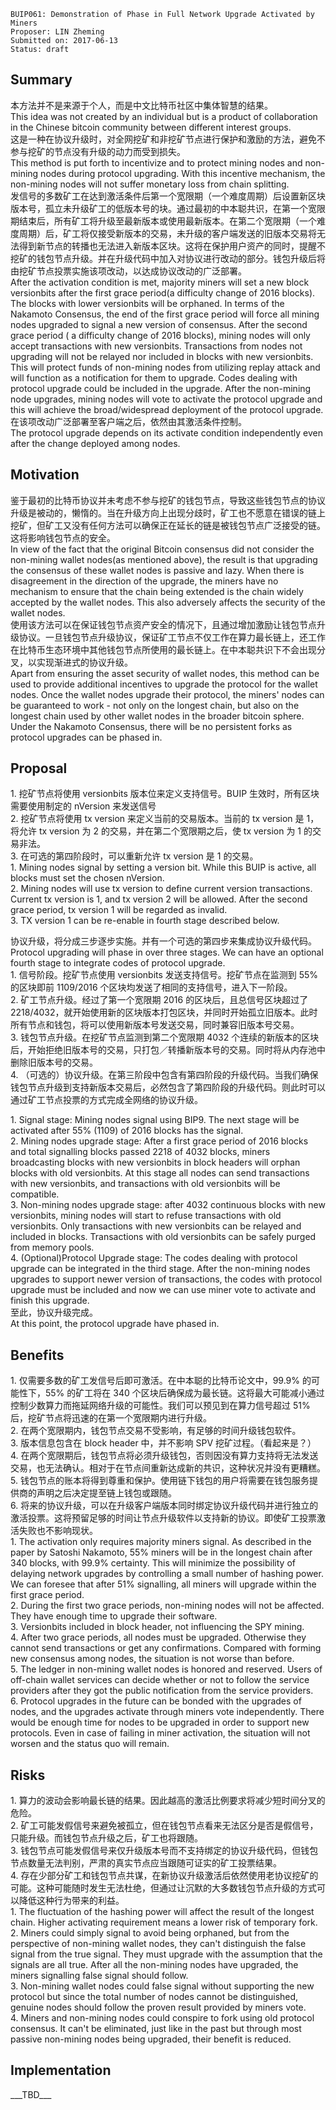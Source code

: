 <pre>
BUIP061: Demonstration of Phase in Full Network Upgrade Activated by Miners
Proposer: LIN Zheming
Submitted on: 2017-06-13
Status: draft
</pre>

==Summary==

本方法并不是来源于个人，而是中文比特币社区中集体智慧的结果。<br/>
This idea was not created by an individual but is a product of collaboration in the Chinese bitcoin community between different interest groups.<br/>

这是一种在协议升级时，对全网挖矿和非挖矿节点进行保护和激励的方法，避免不参与挖矿的节点没有升级的动力而受到损失。<br/>
This method is put forth to incentivize and to protect mining nodes and non-mining nodes during protocol upgrading. With this incentive mechanism, the non-mining nodes will not suffer monetary loss from chain splitting.<br/>

发信号的多数矿工在达到激活条件后第一个宽限期（一个难度周期）后设置新区块版本号，孤立未升级矿工的低版本号的块。通过最初的中本聪共识，在第一个宽限期结束后，所有矿工将升级至最新版本或使用最新版本。在第二个宽限期（一个难度周期）后，矿工将仅接受新版本的交易，未升级的客户端发送的旧版本交易将无法得到新节点的转播也无法进入新版本区块。这将在保护用户资产的同时，提醒不挖矿的钱包节点升级。并在升级代码中加入对协议进行改动的部分。钱包升级后将由挖矿节点投票实施该项改动，以达成协议改动的广泛部署。<br/>

After the activation condition is met, majority miners will set a new block versionbits after the first grace period(a difficulty change of 2016 blocks). The blocks with lower versionbits will be orphaned. In terms of the Nakamoto Consensus, the end of the first grace period will force all mining nodes upgraded to signal a new version of consensus. After the second grace period ( a difficulty change of 2016 blocks), mining nodes will only accept transactions with new versionbits. Transactions from nodes not upgrading will not be relayed nor included in blocks with new versionbits. This will protect funds of non-mining nodes from utilizing replay attack and will function as a notification for them to upgrade. Codes dealing with protocol upgrade could be included in the upgrade. After the non-mining node upgrades, mining nodes will vote to activate the protocol upgrade and this will achieve the broad/widespread deployment of the protocol upgrade.<br/>

在该项改动广泛部署至客户端之后，依然由其激活条件控制。<br/>
The protocol upgrade depends on its activate condition independently even after the change deployed among nodes.<br/>

==Motivation==

鉴于最初的比特币协议并未考虑不参与挖矿的钱包节点，导致这些钱包节点的协议升级是被动的，懒惰的。当在升级方向上出现分歧时，矿工也不愿意在错误的链上挖矿，但矿工又没有任何方法可以确保正在延长的链是被钱包节点广泛接受的链。这将影响钱包节点的安全。<br/>
In view of the fact that the original Bitcoin consensus did not consider the non-mining wallet nodes(as mentioned above), the result is that upgrading the consensus of these wallet nodes is passive and lazy. When there is disagreement in the direction of the upgrade, the miners have no mechanism to ensure that the chain being extended is the chain widely accepted by the wallet nodes. This also adversely affects the security of the wallet nodes.<br/>

使用该方法可以在保证钱包节点资产安全的情况下，且通过增加激励让钱包节点升级协议。一旦钱包节点升级协议，保证矿工节点不仅工作在算力最长链上，还工作在比特币生态环境中其他钱包节点所使用的最长链上。在中本聪共识下不会出现分叉，以实现渐进式的协议升级。<br/>

Apart from ensuring the asset security of wallet nodes, this method can be used to provide additional incentives to upgrade the protocol for the wallet nodes. Once the wallet nodes upgrade their protocol, the miners' nodes can be guaranteed to work - not only on the longest chain, but also on the longest chain used by other wallet nodes in the broader bitcoin sphere. Under the Nakamoto Consensus, there will be no persistent forks as protocol upgrades can be phased in.<br/>

==Proposal==

1. 挖矿节点将使用 versionbits 版本位来定义支持信号。BUIP 生效时，所有区块需要使用制定的 nVersion 来发送信号<br/>
2. 挖矿节点将使用 tx version 来定义当前的交易版本。当前的 tx version 是 1，将允许 tx version 为 2 的交易，并在第二个宽限期之后，使 tx version 为 1 的交易非法。<br/>
3. 在可选的第四阶段时，可以重新允许 tx version 是 1 的交易。<br/>

1. Mining nodes signal by setting a version bit. While this BUIP is active, all blocks must set the chosen nVersion.<br/>
2. Mining nodes will use tx version to define current version transactions. Current tx version is 1, and tx version 2 will be allowed. After the second grace period, tx version 1 will be regarded as invalid.<br/>
3. TX version 1 can be re-enable in fourth stage described below.


协议升级，将分成三步逐步实施。并有一个可选的第四步来集成协议升级代码。<br/>

Protocol upgrading will phase in over three stages. We can have an optional fourth stage to integrate codes of protocol upgrade.<br/>

1. 信号阶段。挖矿节点使用 versionbits 发送支持信号。挖矿节点在监测到 55% 的区块即前 1109/2016 个区块均发送了相同的支持信号，进入下一阶段。<br/>
2. 矿工节点升级。经过了第一个宽限期 2016 的区块后，且总信号区块超过了 2218/4032，就开始使用新的区块版本打包区块，并同时开始孤立旧版本。此时所有节点和钱包，将可以使用新版本号发送交易，同时兼容旧版本号交易。<br/>
3. 钱包节点升级。在挖矿节点监测到第二个宽限期 4032 个连续的新版本的区块后，开始拒绝旧版本号的交易，只打包／转播新版本号的交易。同时将从内存池中删除旧版本号的交易。<br/>
4. （可选的）协议升级。在第三阶段中包含有第四阶段的升级代码。当我们确保钱包节点升级到支持新版本交易后，必然包含了第四阶段的升级代码。则此时可以通过矿工节点投票的方式完成全网络的协议升级。

1. Signal stage: Mining nodes signal using BIP9. The next stage will be activated after 55% (1109) of 2016 blocks has the signal.<br/>

2. Mining nodes upgrade stage: After a first grace period of 2016 blocks and total signalling blocks passed 2218 of 4032 blocks, miners broadcasting blocks with new versionbits in block headers will orphan blocks with old versionbits. At this stage all nodes can send transactions with new versionbits, and transactions with old versionbits will be compatible.<br/>

3. Non-mining nodes upgrade stage: after 4032 continuous blocks with new versionbits, mining nodes will start to refuse transactions with old versionbits. Only transactions with new versionbits can be relayed and included in blocks. Transactions with old versionbits can be safely purged from memory pools.<br/>

4. (Optional)Protocol Upgrade stage: The codes dealing with protocol upgrade can be integrated in the third stage. After the non-mining nodes upgrades to support newer version of transactions, the codes with protocol upgrade must be included and now we can use miner vote to activate and finish this upgrade.<br/>

至此，协议升级完成。<br/>

At this point, the protocol upgrade have phased in.<br/>

==Benefits==

1. 仅需要多数的矿工发信号后即可激活。在中本聪的比特币论文中，99.9% 的可能性下，55% 的矿工将在 340 个区块后确保成为最长链。这将最大可能减小通过控制少数算力而拖延网络升级的可能性。我们可以预见到在算力信号超过 51% 后，挖矿节点将迅速的在第一个宽限期内进行升级。<br/>
2. 在两个宽限期内，钱包节点交易不受影响，有足够的时间升级钱包软件。<br/>
3. 版本信息包含在 block header 中，并不影响 SPV 挖矿过程。（看起来是？）<br/>
4. 在两个宽限期后，钱包节点将必须升级钱包，否则因没有算力支持将无法发送交易，也无法确认。相对于在节点间重新达成新的共识，这种状况并没有更糟糕。<br/>
5. 钱包节点的账本将得到尊重和保护。使用链下钱包的用户将需要在钱包服务提供商的声明之后决定提至链上钱包或跟随。<br/>
6. 将来的协议升级，可以在升级客户端版本同时绑定协议升级代码并进行独立的激活投票。这将预留足够的时间让节点升级软件以支持新的协议。即使矿工投票激活失败也不影响现状。<br/>

1. The activation only requires majority miners signal. As described in the paper by Satoshi Nakamoto, 55% miners will be in the longest chain after 340 blocks, with 99.9% certainty. This will minimize the possibility of delaying network upgrades by controlling a small number of hashing power. We can foresee that after 51% signalling, all miners will upgrade within the first grace period. <br/>
2. During the first two grace periods, non-mining nodes will not be affected. They have enough time to upgrade their software. <br/>
3. Versionbits included in block header, not influencing the SPY mining. <br/>
4. After two grace periods, all nodes must be upgraded. Otherwise they cannot send transactions or get any confirmations. Compared with forming new consensus among nodes, the situation is not worse than before. <br/>
5. The ledger in non-mining wallet nodes is honored and reserved. Users of off-chain wallet services can decide whether or not to follow the service providers after they got the public notification from the service providers. <br/>
6. Protocol upgrades in the future can be bonded with the upgrades of nodes, and the upgrades activate through miners vote independently. There would be enough time for nodes to be upgraded in order to support new protocols. Even in case of failing in miner activation, the situation will not worsen and the status quo will remain. <br/>


==Risks==

1. 算力的波动会影响最长链的结果。因此越高的激活比例要求将减少短时间分叉的危险。<br/>
2. 矿工可能发假信号来避免被孤立，但在钱包节点看来无法区分是否是假信号，只能升级。而钱包节点升级之后，矿工也将跟随。<br/>
3. 钱包节点可能发假信号来仅升级版本号而不支持绑定的协议升级代码，但钱包节点数量无法判别，严肃的真实节点应当跟随可证实的矿工投票结果。<br/>
4. 存在少部分矿工和钱包节点共谋，在新协议升级激活后依然使用老协议挖矿的可能。这种可能随时发生无法杜绝，但通过让沉默的大多数钱包节点升级的方式可以降低这种行为带来的利益。<br/>

1. The fluctuation of the hashing power will affect the result of the longest chain. Higher activating requirement means a lower risk of temporary fork. <br/>
2. Miners could simply signal to avoid being orphaned, but from the perspective of non-mining wallet nodes, they can't distinguish the false signal from the true signal. They must upgrade with the assumption that the signals are all true. After all the non-mining nodes have upgraded, the miners signalling false signal should follow. <br/>
3. Non-mining wallet nodes could false signal without supporting the new protocol but since the total number of nodes cannot be distinguished, genuine nodes should follow the proven result provided by miners vote. <br/>
4. Miners and non-mining nodes could conspire to fork using old protocol consensus. It can't be eliminated, just like in the past but through most passive non-mining nodes being upgraded, their benefit is reduced. <br/>


==Implementation==
___TBD___
